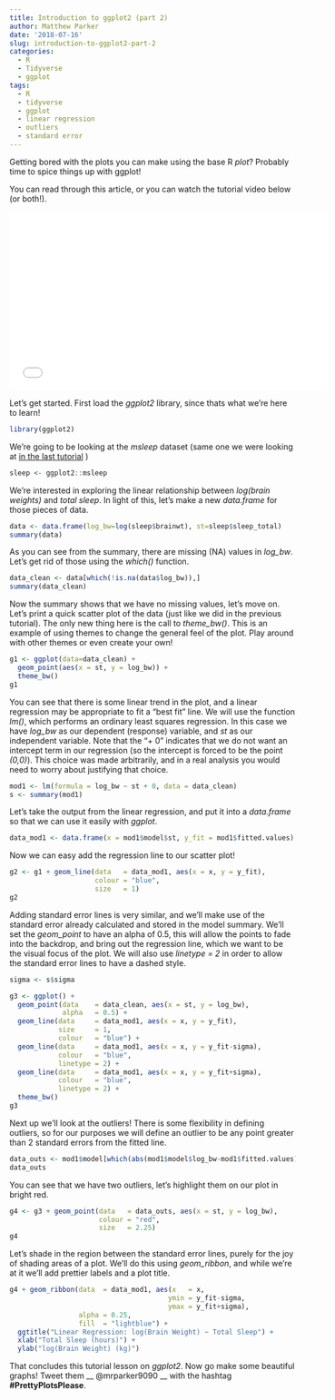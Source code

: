 ```yaml
---
title: Introduction to ggplot2 (part 2)
author: Matthew Parker
date: '2018-07-16'
slug: introduction-to-ggplot2-part-2
categories:
  - R
  - Tidyverse
  - ggplot
tags:
  - R
  - tidyverse
  - ggplot
  - linear regression
  - outliers
  - standard error
---
```


Getting bored with the plots you can make using the base R _plot_? Probably time to spice things up with ggplot!

You can read through this article, or you can watch the tutorial video below (or both!).

<iframe width="560" height="315" src="//www.youtube.com/embed/sZRTkEtAdRA" frameborder="0"></iframe>

Let's get started. First load the _ggplot2_ library, since thats what we're here to learn!

```r
library(ggplot2)
```


We're going to be looking at the _msleep_ dataset (same one we were looking at 
<a href="/post/introduction-to-ggplot2/">in the last tutorial</a>
)

```r
sleep <- ggplot2::msleep
```

We're interested in exploring the linear relationship between _log(brain weights)_ and _total sleep_. In light of this, let's make a new _data.frame_ for those pieces of data.

```r
data <- data.frame(log_bw=log(sleep$brainwt), st=sleep$sleep_total)
summary(data)
```


As you can see from the summary, there are missing (NA) values in _log\_bw_. Let's get rid of those using the _which()_ function.


```r
data_clean <- data[which(!is.na(data$log_bw)),]
summary(data_clean)
```

Now the summary shows that we have no missing values, let's move on. Let's print a quick scatter plot of the data (just like we did in the previous tutorial). The only new thing here is the call to _theme\_bw()_. This is an example of using themes to change the general feel of the plot. Play around with other themes or even create your own!

```r
g1 <- ggplot(data=data_clean) +
  geom_point(aes(x = st, y = log_bw)) +
  theme_bw()
g1
```

You can see that there is some linear trend in the plot, and a linear regression may be appropriate to fit a "best fit" line. We will use the function _lm()_, which performs an ordinary least squares regression. In this case we have _log\_bw_ as our dependent (response) variable, and _st_ as our independent variable. Note that the "+ 0" indicates that we do not want an intercept term in our regression (so the intercept is forced to be the point _(0,0)_). This choice was made arbitrarily, and in a real analysis you would need to worry about justifying that choice.

```r
mod1 <- lm(formula = log_bw ~ st + 0, data = data_clean)
s <- summary(mod1)
```

Let's take the output from the linear regression, and put it into a _data.frame_ so that we can use it easily with _ggplot_.

```r
data_mod1 <- data.frame(x = mod1$model$st, y_fit = mod1$fitted.values)
```

Now we can easy add the regression line to our scatter plot!


```r
g2 <- g1 + geom_line(data   = data_mod1, aes(x = x, y = y_fit),
                     colour = "blue",
                     size   = 1)
g2
```

Adding standard error lines is very similar, and we'll make use of the standard error already calculated and stored in the model summary. We'll set the _geom\_point_ to have an alpha of 0.5, this will allow the points to fade into the backdrop, and bring out the regression line, which we want to be the visual focus of the plot. We will also use _linetype = 2_ in order to allow the standard error lines to have a dashed style.


```r
sigma <- s$sigma

g3 <- ggplot() +
  geom_point(data    = data_clean, aes(x = st, y = log_bw),
             alpha   = 0.5) +
  geom_line(data     = data_mod1, aes(x = x, y = y_fit),
            size     = 1,
            colour   = "blue") +
  geom_line(data     = data_mod1, aes(x = x, y = y_fit-sigma),
            colour   = "blue",
            linetype = 2) +
  geom_line(data     = data_mod1, aes(x = x, y = y_fit+sigma),
            colour   = "blue",
            linetype = 2) +
  theme_bw()
g3
```

Next up we'll look at the outliers! There is some flexibility in defining outliers, so for our purposes we will define an outlier to be any point greater than 2 standard errors from the fitted line.

```r
data_outs <- mod1$model[which(abs(mod1$model$log_bw-mod1$fitted.values) > 2*sigma),]
data_outs
```

You can see that we have two outliers, let's highlight them on our plot in bright red.

```r
g4 <- g3 + geom_point(data   = data_outs, aes(x = st, y = log_bw),
                      colour = "red",
                      size   = 2.25)
g4
```

Let's shade in the region between the standard error lines, purely for the joy of shading areas of a plot. We'll do this using _geom\_ribbon_, and while we're at it we'll add prettier labels and a plot title.

```r
g4 + geom_ribbon(data  = data_mod1, aes(x   = x,
                                       ymin = y_fit-sigma,
                                       ymax = y_fit+sigma),
                 alpha = 0.25,
                 fill  = "lightblue") +
  ggtitle("Linear Regression: log(Brain Weight) ~ Total Sleep") +
  xlab("Total Sleep (hours)") +
  ylab("log(Brain Weight) (kg)")
```

That concludes this tutorial lesson on _ggplot2_. Now go make some beautiful graphs! Tweet them __ @mrparker9090 __ with the hashtag __\#PrettyPlotsPlease__.









